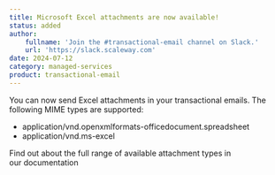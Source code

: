 ```yaml
---
title: Microsoft Excel attachments are now available!
status: added
author:
    fullname: 'Join the #transactional-email channel on Slack.'
    url: 'https://slack.scaleway.com'
date: 2024-07-12
category: managed-services
product: transactional-email
---
```


You can now send Excel attachments in your transactional emails. The following MIME types are supported:
* application/vnd.openxmlformats-officedocument.spreadsheet
* application/vnd.ms-excel

Find out about the full range of available attachment types in our documentation

